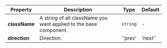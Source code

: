 | Property | Description | Type | Default |
| --- | --- | --- | --- |
| **className** | A string of all className you want applied to the base component. | `string` | - |
| **direction** | Direction. | `'prev' | 'next'` | - |
